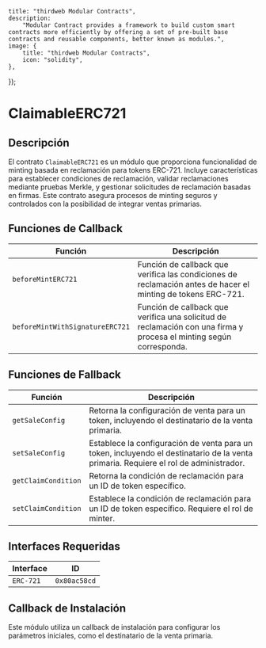 
    title: "thirdweb Modular Contracts",
    description:
        "Modular Contract provides a framework to build custom smart contracts more efficiently by offering a set of pre-built base contracts and reusable components, better known as modules.",
    image: {
        title: "thirdweb Modular Contracts",
        icon: "solidity",
    },
});

# ClaimableERC721

## Descripción

El contrato `ClaimableERC721` es un módulo que proporciona funcionalidad de minting basada en reclamación para tokens ERC-721. Incluye características para establecer condiciones de reclamación, validar reclamaciones mediante pruebas Merkle, y gestionar solicitudes de reclamación basadas en firmas. Este contrato asegura procesos de minting seguros y controlados con la posibilidad de integrar ventas primarias.

<GithubButtonLink href="https://github.com/thirdweb-dev/modular-contracts/blob/dev/src/module/token/minting/ClaimableERC721.sol" />

## Funciones de Callback

| Función                         | Descripción                                                                                                    |
|----------------------------------|----------------------------------------------------------------------------------------------------------------|
| `beforeMintERC721`               | Función de callback que verifica las condiciones de reclamación antes de hacer el minting de tokens ERC-721.    |
| `beforeMintWithSignatureERC721`  | Función de callback que verifica una solicitud de reclamación con una firma y procesa el minting según corresponda. |

## Funciones de Fallback

| Función                              | Descripción                                                                                  |
|---------------------------------------|----------------------------------------------------------------------------------------------|
| `getSaleConfig`                       | Retorna la configuración de venta para un token, incluyendo el destinatario de la venta primaria.|
| `setSaleConfig`                       | Establece la configuración de venta para un token, incluyendo el destinatario de la venta primaria. Requiere el rol de administrador. |
| `getClaimCondition`                   | Retorna la condición de reclamación para un ID de token específico.                          |
| `setClaimCondition`                   | Establece la condición de reclamación para un ID de token específico. Requiere el rol de minter. |

## Interfaces Requeridas

| Interface  | ID          |
|------------|-------------|
| `ERC-721`  | `0x80ac58cd`|

## Callback de Instalación

Este módulo utiliza un callback de instalación para configurar los parámetros iniciales, como el destinatario de la venta primaria.
